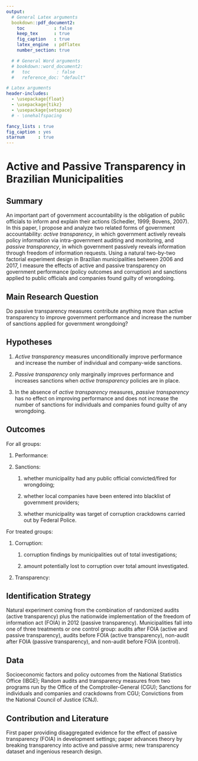 ```yaml
---
output:
  # General Latex arguments
  bookdown::pdf_document2:
    toc           : false
    keep_tex      : true
    fig_caption   : true
    latex_engine  : pdflatex
    number_section: true

  # # General Word arguments
  # bookdown::word_document2:
  #   toc          : false
  #   reference_doc: "default"

# Latex arguments
header-includes:
  - \usepackage{float}
  - \usepackage{tikz}
  - \usepackage{setspace}
  # - \onehalfspacing

fancy_lists : true
fig_caption : yes
starnum     : true
---
```


# Active and Passive Transparency in Brazilian Municipalities {#title3}

## Summary

An important part of government accountability is the obligation of public officials to inform and explain their actions (Schedler, 1999; Bovens, 2007). In this paper, I propose and analyze two related forms of government accountability: *active transparency*, in which government actively reveals policy information via intra-government auditing and monitoring, and *passive transparency*, in which government passively reveals information through freedom of information requests. Using a natural two-by-two factorial experiment design in Brazilian municipalities between 2006 and 2017, I measure the effects of active and passive transparency on government performance (policy outcomes and corruption) and sanctions applied to public officials and companies found guilty of wrongdoing.

## Main Research Question

Do passive transparency measures contribute anything more than active transparency to improve government performance and increase the number of sanctions applied for government wrongdoing?

## Hypotheses

#. *Active transparency* measures unconditionally improve performance and increase the number of individual and company-wide sanctions.

#. *Passive transparency* only marginally improves performance and increases sanctions when *active transparency* policies are in place.

#. In the absence of *active transparency* measures, *passive transparency* has no effect on improving performance and does not increase the number of sanctions for individuals and companies found guilty of any wrongdoing.

## Outcomes

For all groups:

#. Performance:

#. Sanctions:
    
    #. whether municipality had any public official convicted/fired for wrongdoing;
    
    #. whether local companies have been entered into blacklist of government providers;
    
    #. whether municipality was target of corruption crackdowns carried out by Federal Police.

For treated groups:

#. Corruption: 
  
    #. corruption findings by municipalities out of total investigations; 
  
    #. amount potentially lost to corruption over total amount investigated.

#. Transparency: 

## Identification Strategy

Natural experiment coming from the combination of randomized audits (active transparency) plus the nationwide implementation of the freedom of information act (FOIA) in 2012 (passive transparency). Municipalities fall into one of  three treatments or one control group: audits after FOIA (active and passive transparency), audits before FOIA (active transparency), non-audit after FOIA (passive transparency), and non-audit before FOIA (control).

## Data

Socioeconomic factors and policy outcomes from the National Statistics Office (IBGE); Random audits and transparency measures from two programs run by the Office of the Comptroller-General (CGU); Sanctions for individuals and companies and crackdowns from CGU; Convictions from the National Council of Justice (CNJ).

## Contribution and Literature

First paper providing disaggregated evidence for the effect of passive transparency (FOIA) in development settings; paper advances theory by breaking transparency into active and passive arms; new transparency dataset and ingenious research design.